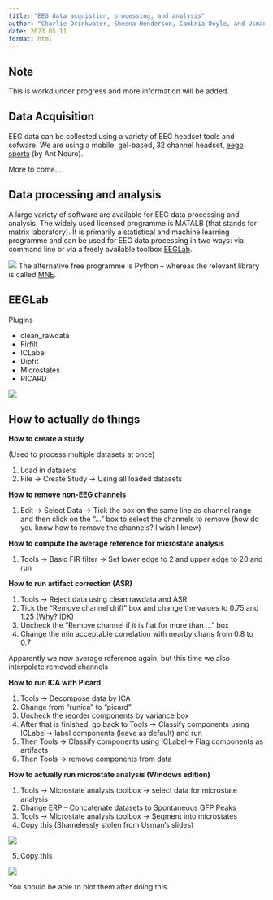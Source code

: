 ```yaml
---
title: "EEG data acquistion, processing, and analysis"
author: "Charlie Drinkwater, Sheena Henderson, Cambria Doyle, and Usman Afzali"
date: 2023 05 11
format: html
---
```


::: callout-note
## Note
This is workd under progress and more information will be added.
:::

## Data Acquisition

EEG data can be collected using a variety of EEG headset tools and sofware. We are using a mobile, gel-based, 32 channel headset, [eego sports](https://www.ant-neuro.com/products/eego_sports) (by Ant Neuro).

More to come...

## Data processing and analysis

A large variety of software are available for EEG data processing and analysis. The widely used licensed programme is MATALB (that stands for matrix laboratory). It is primarily a statistical and machine learning programme and can be used for EEG data processing in two ways: via command line or via a freely available toolbox [EEGLab](https://eeglab.org). 

![](/figs/matlab.png)
The alternative free programme is Python -- whereas the relevant library is called [MNE](https://mne.tools/stable/index.html).

## EEGLab

Plugins

*  clean_rawdata
*   Firfilt
*   ICLabel
*   Dipfit
*   Microstates
*   PICARD

![](/figs/eeglab.png)

## How to actually do things

**How to create a study**

(Used to process multiple datasets at once)

1.    Load in datasets
2.    File -> Create Study -> Using all loaded datasets

**How to remove non-EEG channels**

1.    Edit -> Select Data -> Tick the box on the same line as channel range and then click on the “…” box to select the channels to remove (how do you know how to remove the channels? I wish I knew)

**How to compute the average reference for microstate analysis**

1.    Tools -> Basic FIR filter -> Set lower edge to 2 and upper edge to 20 and run

**How to run artifact correction (ASR)**

1.    Tools -> Reject data using clean rawdata and ASR
2.    Tick the “Remove channel drift” box and change the values to 0.75 and 1.25 (Why? IDK)
3.    Uncheck the “Remove channel if it is flat for more than …” box
4.    Change the min acceptable correlation with nearby chans from 0.8 to 0.7

Apparently we now average reference again, but this time we also interpolate removed channels

**How to run ICA with Picard**

1.    Tools -> Decompose data by ICA
2.    Change from “runica” to “picard”
3.    Uncheck the reorder components by variance box
4.    After that is finished, go back to Tools -> Classify components using ICLabel-> label components (leave as default) and run
5.    Then Tools -> Classify components using ICLabel-> Flag components as artifacts
6.    Then Tools -> remove components from data

**How to actually run microstate analysis (Windows edition)**

1.    Tools -> Microstate analysis toolbox -> select data for microstate analysis
2.    Change ERP – Concatenate datasets to Spontaneous GFP Peaks
3.    Tools -> Microstate analysis toolbox -> Segment into microstates
4.    Copy this (Shamelessly stolen from Usman’s slides)

![](/figs/ms-windows.png)

5.    Copy this

![](/figs/ms-win-2.png)

You should be able to plot them after doing this.

